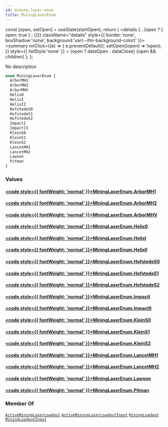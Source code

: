 ```yaml
---
id: mining-laser-enum
title: MiningLaserEnum
---
```









  const [open, setOpen] = useState(startOpen);
  return (
    <details {...(open ? { open: true } : {})} className="details" style={{ border:'none', boxShadow:'none', background:'var(--ifm-background-color)' }}>
      <summary
        onClick={(e) => {
          e.preventDefault();
          setOpen((open) => !open);
        }}
        style={{ listStyle:'none' }}
      >
      {open ? dataOpen : dataClose}
      </summary>
      {open && children}
    </details>
  );
};








No description


```graphql
enum MiningLaserEnum {
  ArborMH1
  ArborMH2
  ArborMHV
  Helix0
  HelixI
  HelixII
  HofstedeS0
  HofstedeS1
  HofstedeS2
  ImpactI
  ImpactII
  KleinS0
  KleinS1
  KleinS2
  LancetMH1
  LancetMH2
  Lawson
  Pitman
}
```




### Values

#### [<code style={{ fontWeight: 'normal' }}>MiningLaserEnum.<b>ArborMH1</b></code>](#)  



#### [<code style={{ fontWeight: 'normal' }}>MiningLaserEnum.<b>ArborMH2</b></code>](#)  



#### [<code style={{ fontWeight: 'normal' }}>MiningLaserEnum.<b>ArborMHV</b></code>](#)  



#### [<code style={{ fontWeight: 'normal' }}>MiningLaserEnum.<b>Helix0</b></code>](#)  



#### [<code style={{ fontWeight: 'normal' }}>MiningLaserEnum.<b>HelixI</b></code>](#)  



#### [<code style={{ fontWeight: 'normal' }}>MiningLaserEnum.<b>HelixII</b></code>](#)  



#### [<code style={{ fontWeight: 'normal' }}>MiningLaserEnum.<b>HofstedeS0</b></code>](#)  



#### [<code style={{ fontWeight: 'normal' }}>MiningLaserEnum.<b>HofstedeS1</b></code>](#)  



#### [<code style={{ fontWeight: 'normal' }}>MiningLaserEnum.<b>HofstedeS2</b></code>](#)  



#### [<code style={{ fontWeight: 'normal' }}>MiningLaserEnum.<b>ImpactI</b></code>](#)  



#### [<code style={{ fontWeight: 'normal' }}>MiningLaserEnum.<b>ImpactII</b></code>](#)  



#### [<code style={{ fontWeight: 'normal' }}>MiningLaserEnum.<b>KleinS0</b></code>](#)  



#### [<code style={{ fontWeight: 'normal' }}>MiningLaserEnum.<b>KleinS1</b></code>](#)  



#### [<code style={{ fontWeight: 'normal' }}>MiningLaserEnum.<b>KleinS2</b></code>](#)  



#### [<code style={{ fontWeight: 'normal' }}>MiningLaserEnum.<b>LancetMH1</b></code>](#)  



#### [<code style={{ fontWeight: 'normal' }}>MiningLaserEnum.<b>LancetMH2</b></code>](#)  



#### [<code style={{ fontWeight: 'normal' }}>MiningLaserEnum.<b>Lawson</b></code>](#)  



#### [<code style={{ fontWeight: 'normal' }}>MiningLaserEnum.<b>Pitman</b></code>](#)  







### Member Of

[`ActiveMiningLaserLoadout`](/api/types/objects/active-mining-laser-loadout.mdx)  <Badge class="badge badge--secondary badge--relation" text="object"/><Bullet />[`ActiveMiningLaserLoadoutInput`](/api/types/inputs/active-mining-laser-loadout-input.mdx)  <Badge class="badge badge--secondary badge--relation" text="input"/><Bullet />[`MiningLoadout`](/api/types/objects/mining-loadout.mdx)  <Badge class="badge badge--secondary badge--relation" text="object"/><Bullet />[`MiningLoadoutInput`](/api/types/inputs/mining-loadout-input.mdx)  <Badge class="badge badge--secondary badge--relation" text="input"/>